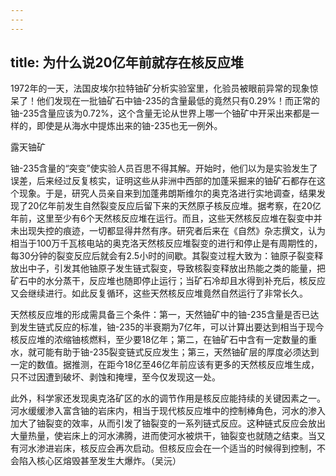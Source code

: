 ```yaml
---
---
---
```

title: 为什么说20亿年前就存在核反应堆
---




1972年的一天，法国皮埃尔拉特铀矿分析实验室里，化验员被眼前异常的现象惊呆了！他们发现在一批铀矿石中铀-235的含量最低的竟然只有0.29%！而正常的铀-235含量应该为0.72%，这个含量无论从世界上哪一个铀矿中开采出来都是一样的，即使是从海水中提炼出来的铀-235也无一例外。

露天铀矿



铀-235含量的“突变”使实验人员百思不得其解。开始时，他们以为是实验发生了误差，后来经过反复核实，证明这些从非洲中西部的加蓬采掘来的铀矿石都存在这个现象。于是，研究人员亲自来到加蓬弗朗斯维尔的奥克洛进行实地调查，结果发现了20亿年前发生自然裂变反应后留下来的天然原子核反应堆。据考察，在20亿年前，这里至少有6个天然核反应堆在运行。而且，这些天然核反应堆在裂变中并未出现失控的痕迹，一切都显得井然有序。研究者后来在《自然》杂志撰文，认为相当于100万千瓦核电站的奥克洛天然核反应堆裂变的进行和停止是有周期性的，每30分钟的裂变反应后就会有2.5小时的间歇。其裂变过程大致为：铀原子裂变释放出中子，引发其他铀原子发生链式裂变，导致核裂变释放出热能之类的能量，把矿石中的水分蒸干，反应堆也随即停止运行；当矿石冷却且水得到补充后，核反应又会继续进行。如此反复循环，这些天然核反应堆竟然自然运行了非常长久。

天然核反应堆的形成需具备三个条件：第一，天然铀矿中的铀-235含量是否已达到发生链式反应的标准，铀-235的半衰期为7亿年，可以计算出要达到相当于现今核反应堆的浓缩铀核燃料，至少要18亿年；第二，在铀矿石中含有一定数量的重水，就可能有助于铀-235裂变链式反应发生；第三，天然铀矿层的厚度必须达到一定的数值。据推测，在距今18亿至46亿年前应该有更多的天然核反应堆生成，只不过因遭到破坏、剥蚀和掩埋，至今仅发现这一处。

此外，科学家还发现奥克洛矿区的水的调节作用是核反应能持续的关键因素之一。河水缓缓渗入富含铀的岩床内，相当于现代核反应堆中的控制棒角色，河水的渗入加大了铀裂变的效率，从而引发了铀裂变的一系列链式反应。这种链式反应会放出大量热量，使岩床上的河水沸腾，进而使河水被烘干，铀裂变也就随之结束。当又有河水渗进岩床，核反应会再次启动。但核反应会在一个适当的时候得到控制，不会陷入核心区熔毁甚至发生大爆炸。（吴沅）